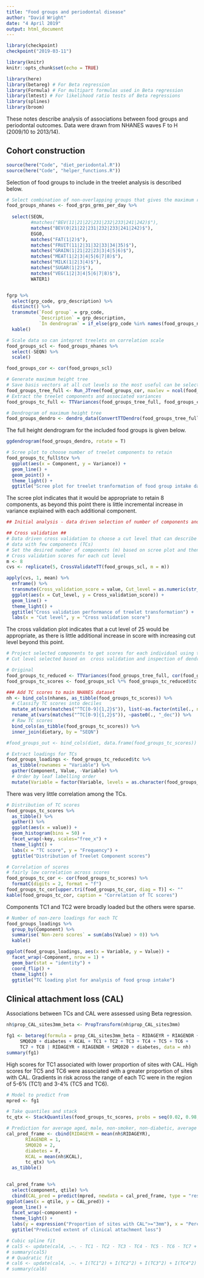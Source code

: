 ---
title: "Food groups and periodontal disease"
author: "David Wright"
date: "4 April 2019"
output: html_document
---

```{r setup, include=FALSE}
library(checkpoint)
checkpoint("2019-03-11")

library(knitr)
knitr::opts_chunk$set(echo = TRUE)

library(here)
library(betareg) # For Beta regression
library(Formula) # For multipart formulas used in Beta regression
library(lmtest) # For likelihood ratio tests of Beta regressions
library(splines)
library(broom)
```

These notes describe analysis of associations between food groups and periodontal outcomes. Data were drawn from NHANES waves F to H (2009/10 to 2013/14). 

## Cohort construction

```{r prepare modelling dataset, include=FALSE}
source(here("Code", "diet_periodontal.R"))
source(here("Code", "helper_functions.R"))
```

Selection of food groups to include in the treelet analysis is described below.

```{r table of food groups included}
# Select combination of non-overlapping groups that gives the maximum resolution possible
food_groups_nhanes <- food_grps_grms_per_day %>% 
  
  select(SEQN, 
         #matches("BEV(11|21|22|231|232|233|241|242)$"),
         matches("BEV(0|21|22|231|232|233|241|242)$"),
         EGG0,
         matches("FAT(1|2)$"),
         matches("FRUIT(11|2|31|32|33|34|35)$"),
         matches("GRAIN(1|21|22|23|3|4|5|6)$"),
         matches("MEAT(1|2|3|4|5|6|7|8)$"),
         matches("MILK(1|2|3|4)$"),
         matches("SUGAR(1|2)$"),
         matches("VEG(1|2|3|4|5|6|7|8)$"),
         WATER1)


fgrp %>% 
  select(grp_code, grp_description) %>% 
  distinct() %>%
  transmute(`Food group` = grp_code, 
            `Description` = grp_description, 
            `In dendrogram` = if_else(grp_code %in% names(food_groups_nhanes), "Yes", "")) %>% 
  kable()

```



```{r run treelets on food groups, include = F}

# Scale data so can intepret treelets on correlation scale
food_groups_scl <- food_groups_nhanes %>%
  select(-SEQN) %>%
  scale()

food_groups_cor <- cor(food_groups_scl)

# Generate maximum height tree
# Save basis vectors at all cut levels so the most useful can be selected later
food_groups_tree_full <- Run_JTree(food_groups_cor, maxlev = ncol(food_groups_cor)-1, whichsave = 1:(ncol(food_groups_cor)-1))
# Extract the treelet components and associated variances
food_groups_tc_full <- TTVariances(food_groups_tree_full, food_groups_cor)

# Dendrogram of maximum height tree
food_groups_dendro <- dendro_data(ConvertTTDendro(food_groups_tree_full))

```

The full height dendrogram for the included food groups is given below.
```{r dendrogram, fig.height = 11, fig.width=7, echo = F}
ggdendrogram(food_groups_dendro, rotate = T)
```


```{r full treelet scree plot, echo=F}
# Scree plot to choose number of treelet components to retain
food_groups_tc_full$tcv %>% 
  ggplot(aes(x = Component, y = Variance)) +
  geom_line() +
  geom_point() +
  theme_light() + 
  ggtitle("Scree plot for treelet tranformation of food group intake data")
```

The scree plot indicates that it would be appropriate to retain 8 components, as beyond this point there is little incremental increase in variance explained with each additional component.

```{r treelet cross validation, include =F}
## Initial analysis - data driven selection of number of components and cut points

## Cross validation ##
# Data driven cross validation to choose a cut level that can describe the 
# data with few components (TCs)
# Set the desired number of components (m) based on scree plot and then find the best cut level
# Cross validation scores for each cut level
m <- 8
cvs <- replicate(5, CrossValidateTT(food_groups_scl, m = m))

```

```{r treelet cross validation plot, echo=F}
apply(cvs, 1, mean) %>% 
  enframe() %>%
  transmute(Cross_validation_score = value, Cut_level = as.numeric(str_extract(name, "[0-9]{1,2}"))) %>% 
  ggplot(aes(x = Cut_level, y = Cross_validation_score)) +
  geom_line() +
  theme_light() + 
  ggtitle("Cross validation performance of treelet transformation") +
  labs(x = "Cut level", y = "Cross validation score")

```
    
The cross validation plot indicates that a cut level of 25 would be appropriate, as there is little additional increase in score with increasing cut level beyond this point.

```{r fit reduced treele, include = F}

# Project selected components to get scores for each individual using the selected cut level
# Cut level selected based on  cross validation and inspection of dendrogram

# Original
food_groups_tc_reduced <- TTVariances(food_groups_tree_full, cor(food_groups_scl), cut_level = 25, components = m)
food_groups_tc_scores <- food_groups_scl %*% food_groups_tc_reduced$tc

### Add TC scores to main NHANES dataset
nh <- bind_cols(nhanes, as_tibble(food_groups_tc_scores)) %>% 
  # Classify TC scores into deciles
  mutate_at(vars(matches("^TC[0-9]{1,2}$")), list(~as.factor(ntile(., n = 10)))) %>% 
  rename_at(vars(matches("^TC[0-9]{1,2}$")), ~paste0(., "_dec")) %>% 
  # Raw TC scores
  bind_cols(as_tibble(food_groups_tc_scores)) %>% 
  inner_join(dietary, by = "SEQN")

#food_groups_out <- bind_cols(diet, data.frame(food_groups_tc_scores))

# Extract loadings for TCs
food_groups_loadings <- food_groups_tc_reduced$tc %>% 
  as_tibble(rownames = "Variable") %>% 
  gather(Component, Value, -Variable) %>% 
  # Order by leaf labelling order
  mutate(Variable = factor(Variable, levels = as.character(food_groups_dendro$labels$label)))

```

There was very little correlation among the TCs.

```{r TC score distributions, echo=F}
# Distribution of TC scores
food_groups_tc_scores %>% 
  as_tibble() %>% 
  gather() %>% 
  ggplot(aes(x = value)) +
  geom_histogram(bins = 50) + 
  facet_wrap(~key, scales="free_x") + 
  theme_light() +
  labs(x = "TC score", y = "Frequency") + 
  ggtitle("Distribution of Treelet Component scores")

# Correlation of scores
# fairly low correlation across scores
food_groups_tc_cor <- cor(food_groups_tc_scores) %>% 
  formatC(digits = 2, format = "f")
food_groups_tc_cor[upper.tri(food_groups_tc_cor, diag = T)] <- ""
kable(food_groups_tc_cor, caption = "Correlation of TC scores")

```

Components TC1 and TC2 were broadly loaded but the others were sparse.


```{r TC loading distribution, echo = F}
# Number of non-zero loadings for each TC
food_groups_loadings %>% 
  group_by(Component) %>% 
  summarise(`Non-zero scores` = sum(abs(Value) > 0)) %>% 
  kable()


```

```{r treelet loading plots, fig.height=11, fig.width=7}
ggplot(food_groups_loadings, aes(x = Variable, y = Value)) +
  facet_wrap(~Component, nrow = 1) +
  geom_bar(stat = "identity") + 
  coord_flip() + 
  theme_light() +
  ggtitle("TC loading plot for analysis of food group intake")

```


## Clinical attachment loss (CAL)

Associations between TCs and CAL were assessed using Beta regression.

```{r food group CAL beta regression, echo=F}
nh$prop_CAL_sites3mm_beta <- PropTransform(nh$prop_CAL_sites3mm)

fg1 <- betareg(formula = prop_CAL_sites3mm_beta ~ RIDAGEYR + RIAGENDR + 
     SMQ020 + diabetes + KCAL + TC1 + TC2 + TC3 + TC4 + TC5 + TC6 + 
     TC7 + TC8 | RIDAGEYR + RIAGENDR + SMQ020 + diabetes, data = nh)
summary(fg1)

```

High scores for TC1 associated with lower proportion of sites with CAL. High scores for TC5 and TC6 were associated with a greater proportion of sites with CAL. Gradients in risk across the range of each TC were in the region of 5-6% (TC1) and 3-4% (TC5 and TC6).

```{r TC predictions from beta regression, echo =F}
# Model to predict from
mpred <- fg1

# Take quantiles and stack
tc_qtx <- StackQuantiles(food_groups_tc_scores, probs = seq(0.02, 0.98, by = 0.01))

# Prediction for average aged, male, non-smoker, non-diabetic, average energy intake
cal_pred_frame <- cbind(RIDAGEYR = mean(nh$RIDAGEYR), 
       RIAGENDR = 1, 
       SMQ020 = 2, 
       diabetes = F,
       KCAL = mean(nh$KCAL),
       tc_qtx) %>% 
  as_tibble()
  

cal_pred_frame %>% 
  select(component, qtile) %>% 
  cbind(CAL_pred = predict(mpred, newdata = cal_pred_frame, type = "response")) %>% 
ggplot(aes(x = qtile, y = CAL_pred)) +
  geom_line() +
  facet_wrap(~component) +
  theme_light() +
  labs(y = expression("Proportion of sites with CAL">="3mm"), x = "Percentile of TC distribution") +
  ggtitle("Predicted extent of clinical attachment loss")


```



```{r CAL TC polynomial models, include = F}
# Cubic spline fit
# cal5 <- update(cal4, .~. - TC1 - TC2 - TC3 - TC4 - TC5 - TC6 - TC7 + bs(TC1) + bs(TC2) + bs(TC3) + bs(TC4) + bs(TC5) + bs(TC6) + bs(TC7)|., data = nh)
# summary(cal5)
# # Quadratic fit
# cal6 <- update(cal4, .~. + I(TC1^2) + I(TC2^2) + I(TC3^2) + I(TC4^2) + I(TC5^2) + I(TC6^2) + I(TC7^2) |., data = nh)
# summary(cal6)
```
